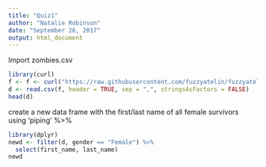 ```yaml
---
title: "Quiz1"
author: "Natalie Robinson"
date: "September 26, 2017"
output: html_document
---
```


Import zombies.csv
```r
library(curl)
f <- f <- curl("https://raw.githubusercontent.com/fuzzyatelin/fuzzyatelin.github.io/master/AN597_Fall17/zombies.csv")
d <- read.csv(f, header = TRUE, sep = ",", stringsAsFactors = FALSE)
head(d)
```

create a new data frame with the first/last name of all female survivors using 'piping' %>%
```r
library(dplyr)
newd <- filter(d, gender == "Female") %>%
  select(first_name, last_name)
newd
```
